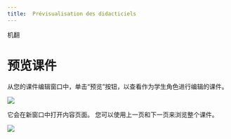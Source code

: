 ```yaml
--- 
title:  Prévisualisation des didacticiels 
--- 
```



机翻
 # 预览课件 

 从您的课件编辑窗口中，单击“预览”按钮，以查看作为学生角色进行编辑的课件。 
 
 
![](/img/ulearning/teacher/prepare33.png)

 它会在新窗口中打开内容页面。 您可以使用上一页和下一页来浏览整个课件。 
 
![](/img/ulearning/teacher/prepare34.png)

